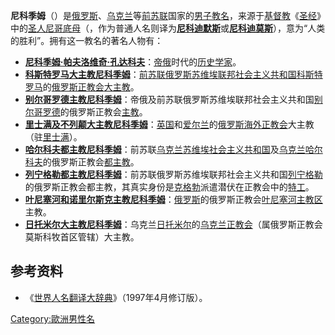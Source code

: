 '''尼科季姆'''（{{lang-ru|'''Никоди́м'''}}）是[[俄罗斯|俄罗斯]]、[[乌克兰|乌克兰]]等[[前苏联|前苏联]]国家的[[男子|男子]][[教名|教名]]，来源于[[基督教|基督教]]《[[圣经|圣经]]》中的[[基督教圣人|圣人]][[尼哥底母|尼哥底母]]（{{lang-el|'''Νικόδημος'''}}，作为普通人名则译为'''[[尼科迪默斯|尼科迪默斯]]'''或'''[[尼科迪莫斯|尼科迪莫斯]]'''），意为“人类的胜利”。拥有这一教名的著名人物有：

*'''[[尼科季姆·帕夫洛维奇·孔达科夫|尼科季姆·帕夫洛维奇·孔达科夫]]'''：[[帝俄|帝俄]]时代的[[历史学家|历史学家]]。
*'''[[尼科季姆_(克罗特科夫)|科斯特罗马大主教尼科季姆]]'''：[[前苏联|前苏联]][[俄罗斯苏维埃联邦社会主义共和国|俄罗斯苏维埃联邦社会主义共和国]][[科斯特罗马|科斯特罗马]]的[[俄罗斯正教会|俄罗斯正教会]][[大主教|大主教]]。
*'''[[尼科季姆_(科诺诺夫)|别尔哥罗德主教尼科季姆]]'''：帝俄及前苏联俄罗斯苏维埃联邦社会主义共和国[[别尔哥罗德|别尔哥罗德]]的俄罗斯正教会[[主教|主教]]。
*'''[[尼科季姆_(纳加耶夫)|里士满及不列颠大主教尼科季姆]]'''：[[英国|英国]]和[[爱尔兰|爱尔兰]]的[[俄罗斯海外正教会|俄罗斯海外正教会]]大主教（驻[[里士满|里士满]]）。
*'''[[尼科季姆_(鲁斯纳克)|哈尔科夫都主教尼科季姆]]'''：前苏联[[乌克兰苏维埃社会主义共和国|乌克兰苏维埃社会主义共和国]]及[[乌克兰|乌克兰]][[哈尔科夫|哈尔科夫]]的俄罗斯正教会[[都主教|都主教]]。
*'''[[尼科季姆_(罗托夫)|列宁格勒都主教尼科季姆]]'''：前苏联俄罗斯苏维埃联邦社会主义共和国[[列宁格勒|列宁格勒]]的俄罗斯正教会都主教，其真实身份是[[克格勃|克格勃]]派遣潜伏在正教会中的[[特工|特工]]。
*'''[[尼科季姆_(奇比索夫)|叶尼塞河和诺里尔斯克主教尼科季姆]]'''：[[俄罗斯|俄罗斯]]的俄罗斯正教会[[叶尼塞河主教区|叶尼塞河主教区]]主教。
*'''[[尼科季姆_(奇比索夫)|日托米尔大主教尼科季姆]]'''：乌克兰[[日托米尔|日托米尔]]的[[乌克兰正教会|乌克兰正教会]]（属俄罗斯正教会莫斯科牧首区管辖）大主教。

==参考资料==
*《[[世界人名翻译大辞典|世界人名翻译大辞典]]》（1997年4月修订版）。

{{Disambiguation|Cat=四字人名译名消歧义}}
[[Category:歐洲男性名|Category:歐洲男性名]]